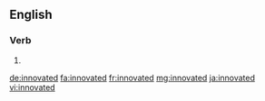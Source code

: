==English==

===Verb===
{{head|en|verb form}}

# {{en-past of|innovate}}

[[de:innovated]]
[[fa:innovated]]
[[fr:innovated]]
[[mg:innovated]]
[[ja:innovated]]
[[vi:innovated]]